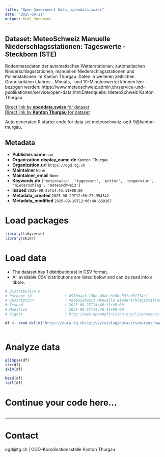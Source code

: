 ```yaml
---
title: "Open Government Data, opendata.swiss"
date: "2025-09-21"
output: html_document
---
```


## Dataset: MeteoSchweiz Manuelle Niederschlagsstationen: Tageswerte - Steckborn (STE)

Bodenmessdaten der automatischen Wetterstationen, automatischen Niederschlagsstationen, manuellen Niederschlagsstationen und Pollenstationen im Kanton Thurgau. Daten in weiteren zeitlichen Granularitäten (Jahres-, Monats,- und 10-Minutenwerte) können hier bezogen werden: https://www.meteoschweiz.admin.ch/service-und-publikationen/service/open-data.htmlDatenquelle: MeteoSchweiz Kanton Thurgau

[Direct link by **opendata.swiss** for dataset](https://opendata.swiss/de/dataset/meteoschweiz-manuelle-niederschlagsstationen-tageswerte-steckborn-ste)<br>
[Direct link by **Kanton Thurgau** for dataset](https://data.tg.ch/explore/dataset/meteoschweiz-ogd-9/)

Auto generated R starter code for data set meteoschweiz-ogd-9@kanton-thurgau.

## Metadata

- **Publisher.name** `nan`
- **Organization.display_name.de** `Kanton Thurgau`
- **Organization.url** `https://ogd.tg.ch`
- **Maintainer** `None`
- **Maintainer_email** `None`
- **Keywords.de** `['meteoswiss', 'tageswert', 'wetter', 'temperatur', 'niederschlag', 'meteoschweiz']`
- **Issued** `2025-08-25T14:46:11+00:00`
- **Metadata_created** `2025-08-29T12:06:27.954342`
- **Metadata_modified** `2025-09-19T12:06:40.669167`


# Load packages

```r

library(tidyverse)
library(skimr)

```

# Load data

-   The dataset has 1 distribution(s) in CSV format.
-   All available CSV distributions are listed below and can be read into a tibble.

```r

# Distribution 0
# Package_id               : 4950daaf-13bb-48de-8f0b-58fcd9f714c1
# Description              : MeteoSchweiz Manuelle Niederschlagsstationen: Tageswerte - Steckborn (STE) (csv)
# Issued                   : 2025-08-25T14:46:11+00:00
# Modified                 : 2025-08-25T14:46:11+00:00
# Rights                   : http://www.opendefinition.org/licenses/cc-by/

df <- read_delim('https://data.tg.ch/api/v2/catalog/datasets/meteoschweiz-ogd-9/exports/csv?use_labels=true')



```

# Analyze data

```r

glimpse(df)
str(df)
skim(df)

head(df)
tail(df)

```

# Continue your code here...

```r

```

------------------------------------------------------------------------

# Contact

ogd@tg.ch | OGD-Koordinationsstelle Kanton Thurgau
